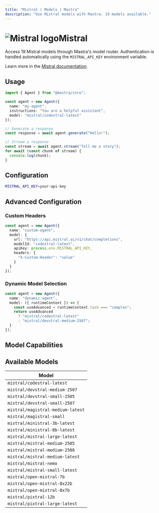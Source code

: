 ```yaml
---
title: "Mistral | Models | Mastra"
description: "Use Mistral models with Mastra. 19 models available."
---
```


# <img src="https://models.dev/logos/mistral.svg" alt="Mistral logo" className="inline w-8 h-8 mr-2 align-middle dark:invert dark:brightness-0 dark:contrast-200" />Mistral

Access 19 Mistral models through Mastra's model router. Authentication is handled automatically using the `MISTRAL_API_KEY` environment variable.

Learn more in the [Mistral documentation](https://docs.mistral.ai/getting-started/models/).

## Usage

```typescript
import { Agent } from "@mastra/core";

const agent = new Agent({
  name: "my-agent",
  instructions: "You are a helpful assistant",
  model: "mistral/codestral-latest"
});

// Generate a response
const response = await agent.generate("Hello!");

// Stream a response
const stream = await agent.stream("Tell me a story");
for await (const chunk of stream) {
  console.log(chunk);
}
```

## Configuration

```bash
MISTRAL_API_KEY=your-api-key
```

## Advanced Configuration

### Custom Headers

```typescript
const agent = new Agent({
  name: "custom-agent",
  model: {
    url: "https://api.mistral.ai/v1/chat/completions",
    modelId: "codestral-latest",
    apiKey: process.env.MISTRAL_API_KEY,
    headers: {
      "X-Custom-Header": "value"
    }
  }
});
```

### Dynamic Model Selection

```typescript
const agent = new Agent({
  name: "dynamic-agent",
  model: ({ runtimeContext }) => {
    const useAdvanced = runtimeContext.task === "complex";
    return useAdvanced 
      ? "mistral/codestral-latest"
      : "mistral/devstral-medium-2507";
  }
});
```

## Model Capabilities


<ProviderCapabilitiesTable providerId="mistral" limit={10} />

## Available Models

| Model |
|-------|
| `mistral/codestral-latest` |
| `mistral/devstral-medium-2507` |
| `mistral/devstral-small-2505` |
| `mistral/devstral-small-2507` |
| `mistral/magistral-medium-latest` |
| `mistral/magistral-small` |
| `mistral/ministral-3b-latest` |
| `mistral/ministral-8b-latest` |
| `mistral/mistral-large-latest` |
| `mistral/mistral-medium-2505` |
| `mistral/mistral-medium-2508` |
| `mistral/mistral-medium-latest` |
| `mistral/mistral-nemo` |
| `mistral/mistral-small-latest` |
| `mistral/open-mistral-7b` |
| `mistral/open-mixtral-8x22b` |
| `mistral/open-mixtral-8x7b` |
| `mistral/pixtral-12b` |
| `mistral/pixtral-large-latest` |
